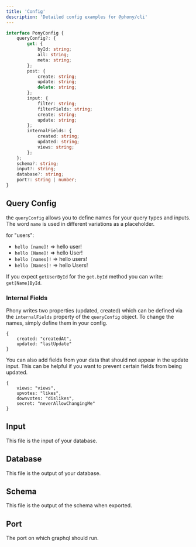 ```yaml
---
title: 'Config'
description: 'Detailed config examples for @phony/cli'
---
```


```ts
interface PonyConfig {
	queryConfig?: {
		get: {
			byId: string;
			all: string;
			meta: string;
		};
		post: {
			create: string;
			update: string;
			delete: string;
		};
		input: {
			filter: string;
			filterFields: string;
			create: string;
			update: string;
		};
		internalFields: {
			created: string;
			updated: string;
			views: string;
		};
	};
	schema?: string;
	input?: string;
	database?: string;
	port?: string | number;
}
```

## Query Config

the `queryConfig` allows you to define names for your query types and inputs.
The word `name` is used in different variations as a placeholder.

for "users":

* `hello [name]!` => hello user!
* `hello [Name]!` => hello User!
* `hello [names]!` => hello users!
* `hello [Names]!` => hello Users!

If you expect `getUserById` for the `get.byId` method you can write: `get[Name]ById`.

### Internal Fields

Phony writes two properties (updated, created) which can be defined via the
`internalFields` property of the `queryConfig` object.
To change the names, simply define them in your config.

```
{
	created: "createdAt",
	updated: "lastUpdate"
}
```

You can also add fields from your data that should not appear in the update
input. This can be helpful if you want to prevent certain fields from being
updated.

```
{
	views: "views",
	upvotes: "likes",
	downvotes: "dislikes",
	secret: "neverAllowChangingMe"
}
```

## Input

This file is the input of your database.

## Database

This file is the output of your database.

## Schema

This file is the output of the schema when exported.

## Port

The port on which graphql should run.
